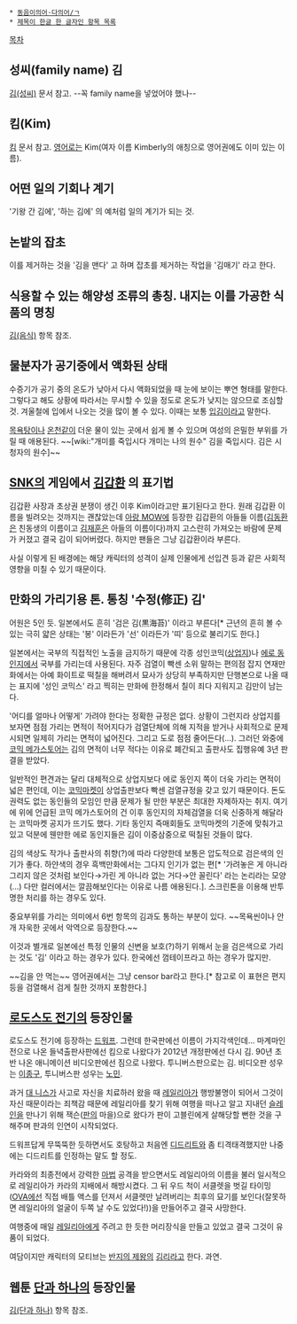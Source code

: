  * [[동음이의어·다의어/ㄱ]]
 * [[제목이 한글 한 글자인 항목 목록]]

[[목차]]

== 성씨(family name) 김 ==
[[김(성씨)]] 문서 참고. --꼭 family name을 넣었어야 했나--

== 킴(Kim) ==
[[킴]] 문서 참고. [[영어]]로는 Kim(여자 이름 Kimberly의 애칭으로 영어권에도 이미 있는 이름).

== 어떤 일의 기회나 계기 ==
'기왕 간 김에', '하는 김에' 의 예처럼 일의 계기가 되는 것.

== 논밭의 잡초 ==
이를 제거하는 것을 '김을 맨다' 고 하며 잡초를 제거하는 작업을 '김매기' 라고 한다.

== 식용할 수 있는 해양성 조류의 총칭. 내지는 이를 가공한 식품의 명칭 ==
[[김(음식)]] 항목 참조.

== 물분자가 공기중에서 액화된 상태 ==
수증기가 공기 중의 온도가 낮아서 다시 액화되었을 때 눈에 보이는 뿌연 형태를 말한다. 그렇다고 해도 상황에 따라서는 무시할 수 있을 정도로 온도가 낮지는 않으므로 조심할 것. 겨울철에 입에서 나오는 것을 많이 볼 수 있다. 이때는 보통 [[입김]]이라고 말한다.

[[목욕탕]]이나 [[온천]]같이 더운 물이 있는 곳에서 쉽게 볼 수 있으며 여성의 은밀한 부위를 가릴 때 애용된다. ~~[wiki:"개미를 죽입시다 개미는 나의 원수" 김을 죽입시다. 김은 시청자의 원수]~~

== [[SNK]]의 게임에서 [[김갑환]] 의 표기법 ==
김갑환 사장과 초상권 분쟁이 생긴 이후 Kim이라고만 표기된다고 한다. 원래 김갑환 이름을 빌려오는 것까지는 괜찮았는데 [[아랑 MOW]]에 등장한 김갑환의 아들들 이름([[김동환]]은 친동생의 이름이고 [[김재훈]]은 아들의 이름이다)까지 고스란히 가져오는 바람에 문제가 커졌고 결국 김이 되어버렸다. 하지만 팬들은 그냥 김갑환이라 부른다.

사실 이렇게 된 배경에는 해당 캐릭터의 성격이 실제 인물에게 선입견 등과 같은 사회적 영향을 미칠 수 있기 때문이다.

== 만화의 가리기용 톤. 통칭 '수정(修正) 김' ==
어원은 5인 듯. 일본에서도 흔히 '검은 김(黒海苔)' 이라고 부른다[* 근년의 흔히 볼 수 있는 극히 얇은 상태는 '봉' 이라든가 '선' 이라든가 '띠' 등으로 불리기도 한다.]

일본에서는 국부의 직접적인 노출을 금지하기 때문에 각종 성인코믹([[상업지]])나 [[에로 동인지]]에서 국부를 가리는데 사용된다. 자주 검열이 빡센 소위 말하는 편의점 잡지 연재만화에서는 아예 화이트로 떡칠을 해버려서 묘사가 상당히 부족하지만 단행본으로 나올 때는 표지에 '성인 코믹스' 라고 찍히는 만화에 한정해서 칠이 죄다 지워지고 김만이 남는다.

'어디를 얼마나 어떻게' 가려야 한다는 정확한 규정은 없다. 상황이 그런지라 상업지를 보자면 점점 가리는 면적이 적어지다가 검열단체에 의해 지적을 받거나 사회적으로 문제시되면 일제히 가리는 면적이 넓어진다. 그리고 도로 점점 줄어든다(…). 그러던 와중에 [[코믹 메가스토어]]는 김의 면적이 너무 적다는 이유로 폐간되고 출판사도 집행유예 3년 판결을 받았다.

일반적인 편견과는 달리 대체적으로 상업지보다 에로 동인지 쪽이 더욱 가리는 면적이 넓은 편인데, 이는 [[코믹마켓]]이 상업출판보다 빡센 검열규정을 갖고 있기 때문이다. 돈도 권력도 없는 동인들의 모임인 만큼 문제가 될 만한 부분은 최대한 자제하자는 취지. 여기에 위에 언급된 코믹 메가스토어의 건 이후 동인지의 자체검열을 더욱 신중하게 해달라는 코믹마켓 공지가 뜨기도 했다. 기타 동인지 즉매회들도 코믹마켓의 기준에 맞춰가고 있고 덕분에 웬만한 에로 동인지들은 김이 이중삼중으로 떡칠된 것들이 많다.

김의 색상도 작가나 출판사의 취향(?)에 따라 다양한데 보통은 압도적으로 검은색의 인기가 좋다. 하얀색의 경우 흑백만화에서는 그다지 인기가 없는 편[* '가려놓은 게 아니라 그리지 않은 것처럼 보인다→가린 게 아니라 없는 거다→안 꼴린다' 라는 논리라는 모양(...) 다만 컬러에서는 깔끔해보인다는 이유로 나름 애용된다.]. 스크린톤을 이용해 반투명한 처리를 하는 경우도 있다.

중요부위를 가리는 의미에서 6번 항목의 김과도 통하는 부분이 있다. ~~목욕씬이나 안개 자욱한 곳에서 악역으로 등장한다.~~ 

이것과 별개로 일본에선 특정 인물의 신변을 보호(?)하기 위해서 눈을 검은색으로 가리는 것도 '김' 이라고 하는 경우가 있다. 한국에선 껌테이프라고 하는 경우가 많지만.

~~김을 안 먹는~~ 영어권에서는 그냥 censor bar라고 한다.[* 참고로 이 표현은 편지 등을 검열해서 검게 칠한 것까지 포함한다.]

== [[로도스도 전기]]의 등장인물 ==
로도스도 전기에 등장하는 [[드워프]]. 그런데 한국판에선 이름이 가지각색인데... 마계마인전으로 나온 들녁출판사판에선 킴으로 나왔다가 2012년 개정판에선 다시 김. 90년 초반 나온 애니메이션 비디오판에선 짐으로 나왔다. 투니버스판으로는 김. 비디오판 성우는 [[이종구]], 투니버스판 성우는 [[노민]].

과거 [[대 니스]]가 사고로 자신을 치료하러 왔을 때 [[레일리아]]가 행방불명이 되어서 그것이 자신 때문이라는 죄책감 때문에 레일리아를 찾기 위해 여행을 떠나고 알고 지내던 [[슬레인]]을 만나기 위해 잭슨([[판]]의 마을)으로 왔다가 판이 고블린에게 살해당할 뻔한 것을 구해주며 판과의 인연이 시작되었다.

드워프답게 무뚝뚝한 듯하면서도 호탕하고 처음엔 [[디드리트]]와  좀 티격태격했지만 나중에는 디드리트를 인정하는 말도 할 정도.

카라와의 최종전에서 강력한 [[마법]] 공격을 받으면서도 레일리아의 이름을 불러 일시적으로 레일리아가 카라의 지배에서 해방시켰다. 그 뒤 우드 척이 서클렛을 벗길 타이밍([[OVA]]에선 직접 배틀 액스를 던져서 서클렛만 날려버리는 최후의 묘기를 보인다(잘못하면 레일리아의 얼굴이 두쪽 날 수도 있었다!))을 만들어주고 결국 사망한다.

여행중에 매일 [[레일리아]]에게 주려고 한 듯한 머리장식을 만들고 있었고 결국 그것이 유품이 되었다.

여담이지만 캐릭터의 모티브는 [[반지의 제왕]]의 [[김리]]라고 한다. 과연.

== 웹툰 [[단과 하나]]의 등장인물 ==
[[김(단과 하나)]] 항목 참조.
